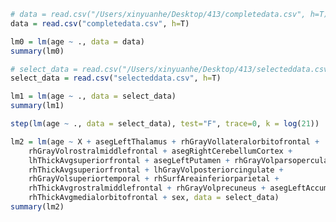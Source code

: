 
```r
# data = read.csv("/Users/xinyuanhe/Desktop/413/completedata.csv", h=T)
data = read.csv("completedata.csv", h=T)
```

```r
lm0 = lm(age ~ ., data = data)
summary(lm0)
```

```r
# select_data = read.csv("/Users/xinyuanhe/Desktop/413/selecteddata.csv", h=T)
select_data = read.csv("selecteddata.csv", h=T)
```

```r
lm1 = lm(age ~ ., data = select_data)
summary(lm1)
```
```r
step(lm(age ~ ., data = select_data), test="F", trace=0, k = log(21))
```

```r
lm2 = lm(age ~ X + asegLeftThalamus + rhGrayVollateralorbitofrontal + 
    rhGrayVolrostralmiddlefrontal + asegRightCerebellumCortex + 
    lhThickAvgsuperiorfrontal + asegLeftPutamen + rhGrayVolparsopercularis + 
    rhThickAvgsuperiorfrontal + lhGrayVolposteriorcingulate + 
    rhGrayVolsuperiortemporal + rhSurfAreainferiorparietal + 
    rhThickAvgrostralmiddlefrontal + rhGrayVolprecuneus + asegLeftAccumbensarea + 
    rhThickAvgmedialorbitofrontal + sex, data = select_data)
summary(lm2)
```







